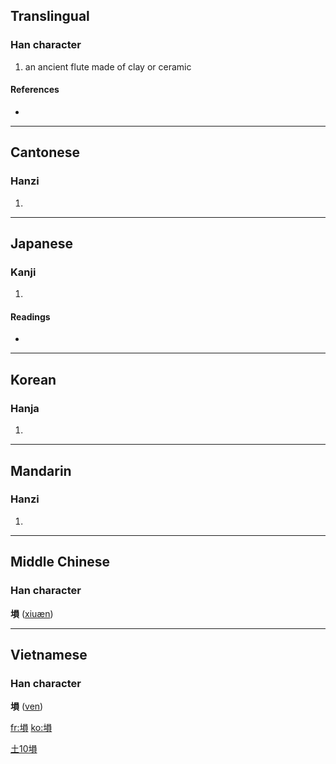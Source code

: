 {{also|埙|壎}}
==Translingual==

===Han character===
{{Han char|rn=32|rad=土|as=10|sn=13|four=4618<sub>6</sub>|canj=土口月金 (GRBC)}}

# an ancient flute made of clay or ceramic

====References====
* {{Han ref|kx=0236.210|dkj=05360|dj=0474.120|hdz=10472.020|uh=5864|ud=22628|bh=DCE4|bd=56548}}

----

==Cantonese==

===Hanzi===
{{yue-hanzi|jyut=|y=hyun1|sim=埙}}

# {{defn|Cantonese}}

----

==Japanese==

===Kanji===
{{ja-kanji|grade=|rs=土10}}

# {{defn|Japanese}}

====Readings====
* {{ja-readings|on=[[けん]] (ken < kwen), [[こん]] (kon)|kun=[[つちぶえ]] (tsuchibue)}}

----

==Korean==

===Hanja===
{{ko-hanja|hangeul=[[훈]]|rv=hun|mr=hun}}

# {{defn|Korean}}

----

==Mandarin==

===Hanzi===
{{cmn-hanzi|sim=埙|pin=[[xūn]] ([[xun1]])|wg=hsün<sup>1</sup>}}

# {{defn|Mandarin}}

[[Category:zh-tw:Musical instruments|土10塤]]

----

==Middle Chinese==
===Han character===
'''塤''' ([[xiuæn]])

----

==Vietnamese==
===Han character===
'''塤''' ([[ven]])

[[fr:塤]]
[[ko:塤]]